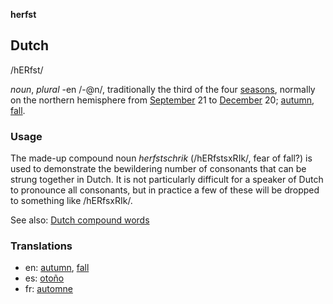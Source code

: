 '''herfst'''

== Dutch == 

/hERfst/

''noun'', ''plural'' -en /-@n/, traditionally the third of the four [[season]]s, normally on the northern hemisphere from [[September]] 21 to [[December]] 20; [[autumn]], [[fall]].

=== Usage ===

The made-up compound noun ''herfstschrik'' (/hERfstsxRIk/, fear of fall?) is used to demonstrate the bewildering number of consonants that can be strung together in Dutch. It is not particularly difficult for a speaker of Dutch to pronounce all consonants, but in practice a few of these will be dropped to something like /hERfsxRIk/.

See also: [[Dutch compound words]]

=== Translations ===

*en: [[autumn]], [[fall]]
*es: [[otoño]]
*fr: [[automne]]